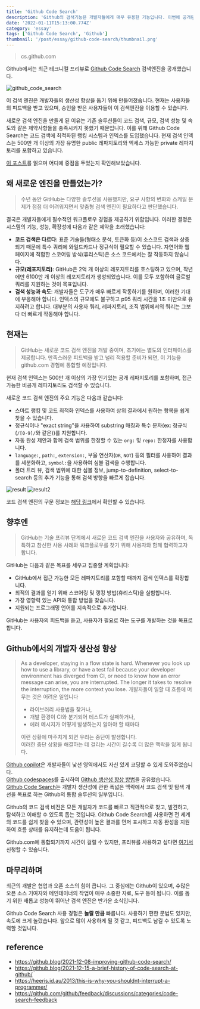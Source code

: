 ```yaml
---
title: 'Github Code Search'
description: 'Github의 검색기능은 개발자들에게 매우 유용한 기능입니다. 이번에 공개된 Github의 검색 사이트인 Github Code Search에 대해서 알아보았습니다.'
date: '2022-01-11T15:13:00.774Z'
category: 'essay'
tags: ['Github Code Search', 'Github']
thumbnail: '/post/essay/github-code-search/thumbnail.png'
---
```


> cs.github.com

Github에서는 최근 테크니컬 프리뷰로 [Github Code Search](https://cs.github.com) 검색엔진을 공개했습니다.

![github_code_search](https://files.seonest.net/images/qnfqnfqnf/post/148/image.png)

이 검색 엔진은 개발자들의 생산성 향상을 돕기 위해 만들어졌습니다.
현재는 사용자들의 피드백을 받고 있으며, 승인을 받은 사용자들이 이 검색엔진을 이용할 수 있습니다.

새로운 검색 엔진을 만들게 된 이유는 기존 솔루션들이 코드 검색, 규모, 검색 성능 및 속도와 같은 제약사항들을 충족시키지 못했기 때문입니다.
이를 위해 Github Code Search는 코드 검색에 최적화된 랭킹 시스템과 인덱스를 도입했습니다.
현재 검색 인덱스는 500만 개 이상의 가장 유명한 public 레파지토리와 엑세스 가능한 private 레파지토리를 포함하고 있습니다.

[이 포스트](https://github.blog/2021-12-08-improving-github-code-search/)를 읽으며 어디에 중점을 두었는지 확인해보았습니다.

## 왜 새로운 엔진을 만들었는가?

> 수년 동안 GitHub는 다양한 솔루션을 사용했지만, 요구 사항의 변화와 스케일 문제가 점점 더 어려워지면서 맞춤형 검색 엔진이 필요하다고 판단했습니다.

결국은 개발자들에게 필수적인 워크플로우 경험을 제공하기 위함입니다. 이러한 결정은 시스템의 기능, 성능, 확장성에 다음과 같은 제약을 초래했습니다:

- **코드 검색은 다르다**: 표준 기술들(형태소 분석, 토큰화 등)이 소스코드 검색과 상충되기 때문에 특수 쿼리에 와일드카드나 정규식이 필요할 수 있습니다. 자연어와 웹페이지에 적합한 스코어링 방식(휴리스틱)은 소스 코드에서는 잘 작동하지 않습니다.
- **규모(레포지토리)**: GitHub은 2억 개 이상의 레포지토리를 호스팅하고 있으며, 작년에만 6100만 개 이상의 레포지토리가 생성되었습니다. 이를 모두 포함하여 글로벌 쿼리를 지원하는 것이 목표입니다.
- **검색 성능과 속도**: 개발자들은 도구가 매우 빠르게 작동하기를 원하며, 이러한 기대에 부응해야 합니다. 인덱스의 규모에도 불구하고 p95 쿼리 시간을 1초 미만으로 유지하려고 합니다. 대부분의 사용자 쿼리, 레파지토리, 조직 범위에서의 쿼리는 그보다 더 빠르게 작동해야 합니다.

## 현재는

> GitHub는 새로운 코드 검색 엔진을 개발 중이며, 초기에는 별도의 인터페이스를 제공합니다. 만족스러운 피드백을 받고 널리 적용할 준비가 되면, 이 기능을 github.com 경험에 통합할 예정입니다.

현재 검색 인덱스는 500만 개 이상의 가장 인기있는 공개 레파지토리를 포함하며, 접근 가능한 비공개 레파지토리도 검색할 수 있습니다.

새로운 코드 검색 엔진의 주요 기능은 다음과 같습니다:

- 스마트 랭킹 및 코드 최적화 인덱스를 사용하여 상위 결과에서 원하는 항목을 쉽게 찾을 수 있습니다.
- 정규식이나 "exact string"을 사용하여 substring 매칭과 특수 문자(ex: 정규식(`/[0-9]/`와 같은))를 지원합니다.
- 자동 완성 제안과 함께 검색 범위를 한정할 수 있는 `org:` 및 `repo:` 한정자를 사용합니다.
- `language:`, `path:`, `extension:`, 부울 연산자(`OR`, `NOT`) 등의 필터를 사용하여 결과를 세분화하고, `symbol:`을 사용하여 심볼 검색을 수행합니다.
- 폴더 트리 뷰, 검색 범위에 대한 심볼 정보, jump-to-definition, select-to-search 등의 추가 기능을 통해 검색 방향을 빠르게 잡습니다.

![result](https://files.seonest.net/images/qnfqnfqnf/post/149/image.png)
![result2](https://files.seonest.net/images/qnfqnfqnf/post/151/image.png)

코드 검색 엔진의 구문 정보는 [해당 링크](https://cs.github.com/about/syntax)에서 확인할 수 있습니다.

## 향후엔

> GitHub는 기술 프리뷰 단계에서 새로운 코드 검색 엔진을 사용자와 공유하며, 독특하고 참신한 사용 사례와 워크플로우를 찾기 위해 사용자와 함께 협력하고자 합니다.

GitHub는 다음과 같은 목표를 세우고 집중할 계획입니다:

- GitHub에서 접근 가능한 모든 레파지토리를 포함할 때까지 검색 인덱스를 확장합니다.
- 최적의 결과를 얻기 위해 스코어링 및 랭킹 방법(휴리스틱)을 실험합니다.
- 가장 영향력 있는 API와 통합 방법을 찾습니다.
- 지원되는 프로그래밍 언어를 지속적으로 추가합니다.

GitHub는 사용자의 피드백을 듣고, 사용자가 필요로 하는 도구를 개발하는 것을 목표로 합니다.

## Github에서의 개발자 생산성 향상

> As a developer, staying in a flow state is hard. Whenever you look up how to use a library, or have a test fail because your developer environment has diverged from CI, or need to know how an error message can arise, you are interrupted. The longer it takes to resolve the interruption, the more context you lose.
> 개발자들이 일할 때 흐름에 머무는 것은 어려운 일입니다
>
> - 라이브러리 사용법을 찾거나,
> - 개발 환경이 CI와 분기되어 테스트가 실패하거나,
> - 에러 메시지가 어떻게 발생하는지 알아야 할 때마다
>
> 이런 상황에 마주치게 되면 우리는 중단이 발생합니다.  
> 이러한 중단 상황을 해결하는 데 걸리는 시간이 길수록 더 많은 맥락을 잃게 됩니다.

[Github copilot](https://copilot.github.com/)은 개발자들이 낯선 영역에서도 자신 있게 코딩할 수 있게 도와주었습니다.  
[Github codespaces](https://github.com/features/codespaces)를 출시하여 [Github 생산성 향상 방법](https://github.blog/2021-08-11-githubs-engineering-team-moved-codespaces/)을 공유했습니다.  
[Github Code Search](https://cs.github.com/)는 개발자 생산성에 관한 폭넓은 맥락에서 코드 검색 및 탐색 개선을 목표로 하는 Github의 통합 솔루션의 일부입니다.

Github의 코드 검색 비전은 모든 개발자가 코드를 빠르고 직관적으로 찾고, 발견하고, 탐색하고 이해할 수 있도록 돕는 것입니다.
Github Code Search를 사용하면 전 세계의 코드를 쉽게 찾을 수 있으며, 관련성이 높은 결과를 먼저 표시하고 자동 완성을 지원하여 흐름 상태를 유지하는데 도움이 됩니다.

Github.com에 통합되기까지 시간이 걸릴 수 있지만, 프리뷰를 사용하고 싶다면 [여기서](https://github.com/features/code-search/signup) 신청할 수 있습니다.

## 마무리하며

최근의 개발은 협업과 오픈 소스의 힘이 큽니다.
그 중심에는 Github이 있으며, 수많은 오픈 소스 기여자와 메인테이너의 작업이 매우 소중한 자료, 도구 등이 됩니다.
이를 돕기 위한 새롭고 성능이 뛰어난 검색 엔진은 반가운 소식입니다.

Github Code Search 사용 경험은 **놀랄 만큼** 빠릅니다.
사용하기 편한 문법도 있지만, 속도에 크게 놀랐습니다.
앞으로 많이 사용하게 될 것 같고, 피드백도 남길 수 있도록 노력할 것입니다.

## reference

- https://github.blog/2021-12-08-improving-github-code-search/
- https://github.blog/2021-12-15-a-brief-history-of-code-search-at-github/
- https://heeris.id.au/2013/this-is-why-you-shouldnt-interrupt-a-programmer/
- https://github.com/github/feedback/discussions/categories/code-search-feedback
